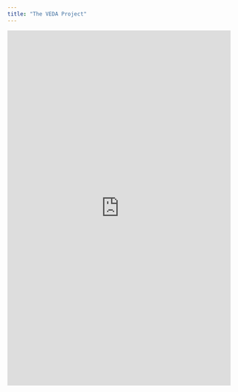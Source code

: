 ```yaml
---
title: "The VEDA Project"
---
```


<iframe 
  src="https://docs.openveda.cloud/veda-project/" 
  width="100%" 
  height="800px" 
  style="border:none;"
  loading="lazy">
</iframe>
